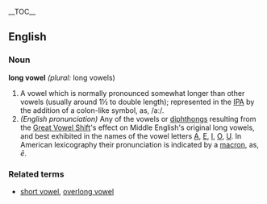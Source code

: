 {{wikipedia}}
__TOC__
==English==
===Noun===
'''long vowel''' ''(plural:'' long vowels)
# A vowel which is normally pronounced somewhat longer than other vowels (usually around 1½ to double length); represented in the [[IPA]] by the addition of a colon-like symbol, as, /aː/.
# ''(English pronunciation)'' Any of the vowels or [[diphthong]]s resulting from the [[Great Vowel Shift]]'s effect on Middle English's original long vowels, and best exhibited in the names of the vowel letters [[A]], [[E]], [[I]], [[O]], [[U]].  In American lexicography their pronunciation is indicated by a [[macron]], as, ''ē''.

===Related terms===
* [[short vowel]], [[overlong vowel]]